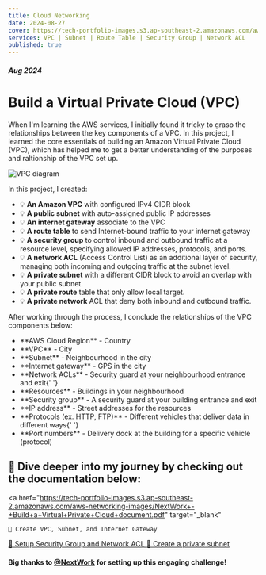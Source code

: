 ```yaml
---
title: Cloud Networking
date: 2024-08-27
cover: https://tech-portfolio-images.s3.ap-southeast-2.amazonaws.com/aws-networking-images/VPC-project-cover.png
services: VPC | Subnet | Route Table | Security Group | Network ACL
published: true
---
```


##### Aug 2024

# Build a Virtual Private Cloud (VPC)

When I'm learning the AWS services, I initially found it tricky to grasp the relationships between the key components of a VPC. In this project, I learned the core essentials of building an Amazon Virtual Private Cloud (VPC), which has helped me to get a better understanding of the purposes and raltionship of the VPC set up.

<img
    src="https://tech-portfolio-images.s3.ap-southeast-2.amazonaws.com/aws-networking-images/diagram3.png"
    alt="VPC diagram"
/>

In this project, I created:

-   💡 **An Amazon VPC** with configured IPv4 CIDR block
-   💡 **A public subnet** with auto-assigned public IP addresses
-   💡 **An internet gateway** associate to the VPC
-   💡 **A route table** to send Internet-bound traffic to your internet gateway
-   💡 **A security group** to control inbound and outbound traffic at a resource level, specifying allowed IP addresses, protocols, and ports.
-   💡 **A network ACL** (Access Control List) as an additional layer of security, managing both incoming and outgoing traffic at the subnet level.
-   💡 **A private subnet** with a different CIDR block to avoid an overlap with your public subnet.
-   💡 **A private route** table that only allow local target.
-   💡 **A private network** ACL that deny both inbound and outbound traffic.

After working through the process, I conclude the relationships of the VPC components below:

<HighlightBlock color="#f9e4ff">
    <ul>
        <li>**AWS Cloud Region** - Country</li>
        <li>**VPC** - City</li>
        <li>**Subnet** - Neighbourhood in the city </li>
        <li>**Internet gateway** - GPS in the city </li>
        <li>
            **Network ACLs** - Security guard at your neighbourhood entrance and
            exit{' '}
        </li>
        <li>**Resources** - Buildings in your neighbourhood</li>
        <li>
            **Security group** - A security guard at your building entrance and
            exit
        </li>
        <li>**IP address** - Street addresses for the resources </li>
        <li>
            **Protocols (ex. HTTP, FTP)** - Different vehicles that deliver data
            in different ways{' '}
        </li>
        <li>
            **Port numbers** - Delivery dock at the building for a specific
            vehicle (protocol)
        </li>
    </ul>
</HighlightBlock>

## 📸 Dive deeper into my journey by checking out the documentation below:

<a
    href="https://tech-portfolio-images.s3.ap-southeast-2.amazonaws.com/aws-networking-images/NextWork+-+Build+a+Virtual+Private+Cloud+document.pdf"
    target="_blank"
>
    📝 Create VPC, Subnet, and Internet Gateway
</a>
<a
    href="https://tech-portfolio-images.s3.ap-southeast-2.amazonaws.com/aws-networking-images/NextWork-aws+networks+security+document.pdf"
    target="_blank"
>
    📝 Setup Security Group and Network ACL
</a>
<a
    href="https://tech-portfolio-images.s3.ap-southeast-2.amazonaws.com/aws-networking-images/NextWork-aws-networks-private-subnet.pdf"
    target="_blank"
>
    📝 Create a private subnet
</a>

#### Big thanks to [@NextWork](https://www.nextwork.org/) for setting up this engaging challenge!
